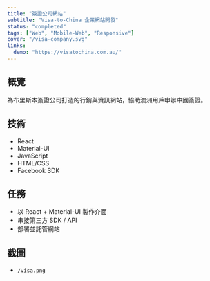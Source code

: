 ```yaml
---
title: "簽證公司網站"
subtitle: "Visa-to-China 企業網站開發"
status: "completed"
tags: ["Web", "Mobile-Web", "Responsive"]
cover: "/visa-company.svg"
links:
  demo: "https://visatochina.com.au/"
---
```


## 概覽

為布里斯本簽證公司打造的行銷與資訊網站，協助澳洲用戶申辦中國簽證。

## 技術

- React
- Material-UI
- JavaScript
- HTML/CSS
- Facebook SDK

## 任務

- 以 React + Material-UI 製作介面
- 串接第三方 SDK / API
- 部署並託管網站

## 截圖

- `/visa.png`
